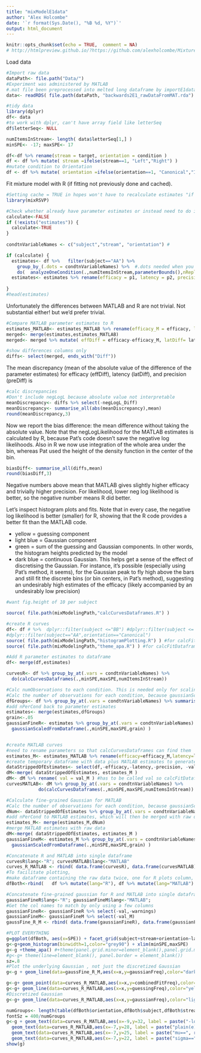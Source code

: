 ```yaml
---
title: "mixModelE1data"
author: "Alex Holcombe"
date: '`r format(Sys.Date(), "%B %d, %Y")`'
output: html_document
---
```


```r
knitr::opts_chunk$set(echo = TRUE,  comment = NA)
# http://htmlpreview.github.io/?https://github.com/alexholcombe/MixtureModelRSVP/blob/master/compareMATLABtoR.html
```

Load data

```r

#Import raw data
dataPath<- file.path("Data/")
#Experiment was administered by MATLAB
#.mat file been preprocessed into melted long dataframe by importE1data.Rmd
data<- readRDS( file.path(dataPath, "backwards2E1_rawDataFromMAT.rda") ) 

#tidy data
library(dplyr)
df<- data
#to work with dplyr, can't have array field like letterSeq
df$letterSeq<- NULL

numItemsInStream<- length( data$letterSeq[1,] )  
minSPE<- -17; maxSPE<- 17

df<-df %>% rename(stream = target, orientation = condition )
df <- df %>% mutate( stream =ifelse(stream==1, "Left","Right") )
#mutate condition to Orientation
df <- df %>% mutate( orientation =ifelse(orientation==1, "Canonical","Inverted") )

```


Fit mixture model with R (if fitting not previously done and cached). 
```r
#Setting cache = TRUE in hopes won't have to recalculate estimates "if cached results exist and this code chunk has not been changed since last run" 
library(mixRSVP)

#Check whether already have parameter estimates or instead need to do it
calculate<-FALSE
if (!exists("estimates")) { 
  calculate<-TRUE 
}
  
condtnVariableNames <- c("subject","stream", "orientation") # 

if (calculate) {
  estimates<- df %>%   filter(subject=="AA") %>%
    group_by_(.dots = condtnVariableNames) %>%  #.dots needed when you have a variable containing multiple factor names
    do(  analyzeOneCondition(.,numItemsInStream,parameterBounds(),nReplicates=5) )
  estimates<- estimates %>% rename(efficacy = p1, latency = p2, precision = p3)
  
}
#head(estimates)
```

Unfortunately the differences between MATLAB and R are not trivial. Not substantial either! but we'd prefer trivial.

```r
#Compare MATLAB parameter estimates to R
estimates_MATLAB<- estimates_MATLAB %>% rename(efficacy_M = efficacy, latency_M = latency, precision_M = precision, val_M = val)
merged<- merge(estimates,estimates_MATLAB)  
merged<- merged %>% mutate( effDiff = efficacy-efficacy_M, latDiff= latency_M-latency, preDiff= precision_M-precision, negLogL_Diff = val - val_M ) 

#show differences columns only
diffs<- select(merged, ends_with("Diff"))
```

The mean discrepancy (mean of the absolute value of the difference of the parameter estimates) for
efficacy (effDiff), latency (latDiff), and precision (preDiff) is
```r
#calc discrepancies
#Don't include negLogL because absolute value not interpretable
meanDiscrepancy<- diffs %>% select(-negLogL_Diff) 
meanDiscrepancy<- summarise_all(abs(meanDiscrepancy),mean)
round(meanDiscrepancy,3)
```

Now we report the bias difference:  the mean difference without taking the absolute value. Note that the negLogLikelihood for the MATLAB estimates is calculated by R, because Pat's code doesn't save the negative log likelihoods. Also in R we now use integration of the whole area under the bin, whereas Pat used the height of the density function in the center of the bin.
```r
biasDiff<- summarise_all(diffs,mean)
round(biasDiff,3)
```
Negative numbers above mean that MATLAB gives slightly higher efficacy and trivially higher precision.
For likelihood, lower neg log likelihood is better, so the negative number means R did better.

Let's inspect histogram plots and fits. Note that in every case, the negative log likelihood is better (smaller) for R, showing that the R code provides a better fit than the MATLAB code.

* yellow = guessing component 
* light blue = Gaussian component
* green = sum of the guessing and Gaussian components. In other words, the histogram heights predicted by the model
* dark blue = continuous Gaussian. This helps get a sense of the effect of discretising the Gaussian. For instance, it's possible (especially using Pat's method, it seems), for the Gaussian peak to fly high above the bars and still fit the discrete bins (or bin centers, in Pat's method), suggesting an undesirably high estimates of the efficacy (likely accompanied by an undesirably low precision)

```r
#want fig.height of 10 per subject

source( file.path(mixModelingPath,"calcCurvesDataframes.R") )

#create R curves
df<- df # %>%  dplyr::filter(subject <="BB") #dplyr::filter(subject <= "BD" & subject >="AP")
#dplyr::filter(subject=="AA",orientation=="Canonical")
source( file.path(mixModelingPath,"histogramPlotting.R") ) #for calcFitDataframes
source( file.path(mixModelingPath,"theme_apa.R") ) #for calcFitDataframes

#Add R parameter estimates to dataframe
df<- merge(df,estimates) 

curvesR<- df %>% group_by_at(.vars = condtnVariableNames) %>% 
  do(calcCurvesDataframes(.,minSPE,maxSPE,numItemsInStream))

#Calc numObservations to each condition. This is needed only for scaling the fine-grained Gaussian
#Calc the number of observations for each condition, because gaussianScaledforData needs to know.
dfGroups<- df %>% group_by_at(.vars = condtnVariableNames) %>% summarise(nPerCond = n())
#add nPerCond back to parameter estimates
estimates<- merge(estimates,dfGroups)
grain<-.05
gaussianFineR<- estimates %>% group_by_at(.vars = condtnVariableNames) %>% do(
  gaussianScaledFromDataframe(.,minSPE,maxSPE,grain) )


#create MATLAB curves
#need to rename parameters so that calcCurvesDataframes can find them
estimates_M<- estimates_MATLAB %>% rename(efficacy=efficacy_M,latency=latency_M,precision=precision_M)
#create temporary dataframe with data plus MATLAB estimates to generate curves
dataStrippedOfEstimates<- select(df,-efficacy,-latency,-precision, -val)
dM<-merge( dataStrippedOfEstimates, estimates_M )
dM<- dM %>% rename( val = val_M ) #has to be called val so calcFitDataframes uses it rather than using R to calculate its own
curvesMATLAB<- dM %>% group_by_at(.vars = condtnVariableNames) %>% 
            do(calcCurvesDataframes(.,minSPE,maxSPE,numItemsInStream))

#Calculate fine-grained Gaussian for MATLAB
#Calc the number of observations for each condition, because gaussianScaledforData needs to know.
dNum<- dataStrippedOfEstimates %>% group_by_at(.vars = condtnVariableNames) %>% summarise(nPerCond = n())
#add nPerCond to MATLAB estimates, which will then be merged with raw data
estimates_M<- merge(estimates_M,dNum)
#merge MATLAB estimates with raw data
dM<-merge( dataStrippedOfEstimates, estimates_M )
gaussianFineM<- estimates_M %>% group_by_at(.vars = condtnVariableNames) %>% do(
  gaussianScaledFromDataframe(.,minSPE,maxSPE,grain) )

#Concatenate R and MATLAB into single dataframe
curvesR$lang<-"R"; curvesMATLAB$lang<-"MATLAB"
curves_R_MATLAB <- rbind( data.frame(curvesR), data.frame(curvesMATLAB) )
#To facilitate plotting,
#make dataframe containing the raw data twice, one for R plots column, one for MATLAB plots column (data identical)
dfBoth<-rbind(   df %>% mutate(lang="R"), df %>% mutate(lang="MATLAB")  )

#Concatenate fine-grained gaussian for R and MATLAB into single dataframe, so can plot both with ggplot
gaussianFineR$lang<-"R"; gaussianFineM$lang<-"MATLAB"; 
#Get the col names to match by only using a few columns
gaussianFineR<- gaussianFineR %>% select(-val,-warnings)
gaussianFineM<- gaussianFineM %>% select(-val_M)
gaussFine_R_M <- rbind( data.frame(gaussianFineR), data.frame(gaussianFineM) )

#PLOT EVERYTHING
g=ggplot(dfBoth, aes(x=SPE)) + facet_grid(subject+stream+orientation~lang,  scales="free_y")
g<-g+geom_histogram(binwidth=1,color="grey90") + xlim(minSPE,maxSPE)
g<-g +theme_apa() #+theme(panel.grid.minor=element_blank(),panel.grid.major=element_blank())# hide all gridlines.
#g<-g+ theme(line=element_blank(), panel.border = element_blank())
sz=.8
#Plot the underlying Gaussian , not just the discretized Gaussian
g<-g + geom_line(data=gaussFine_R_M,aes(x=x,y=gaussianFreq),color="darkblue",size=1.2)

g<-g+ geom_point(data=curves_R_MATLAB,aes(x=x,y=combinedFitFreq),color="chartreuse3",size=sz*2.5)
g<-g+ geom_line(data=curves_R_MATLAB,aes(x=x,y=guessingFreq),color="yellow",size=sz)
#Discretized Gaussian
g<-g+ geom_line(data=curves_R_MATLAB,aes(x=x,y=gaussianFreq),color="lightblue",size=sz)

numGroups<- length(table(dfBoth$orientation,dfBoth$subject,dfBoth$stream))
fontSz = 400/numGroups
g<-g + geom_text(data=curves_R_MATLAB,aes(x=-9,y=32, label = paste("-logLik==", round(val,1), sep = "")),  parse = TRUE,size=fontSz) +
  geom_text(data=curves_R_MATLAB,aes(x=-7,y=28, label = paste("plain(e)==", round(efficacy,2), sep = "")),  parse = TRUE,size=fontSz) +
  geom_text(data=curves_R_MATLAB,aes(x=-7,y=25, label = paste("mu==", round(latency,2), sep = "")),  parse = TRUE,size=fontSz)+
  geom_text(data=curves_R_MATLAB,aes(x=-7,y=22, label = paste("sigma==", round(precision,2), sep = "")),  parse = TRUE,size=fontSz)
show(g)
```

